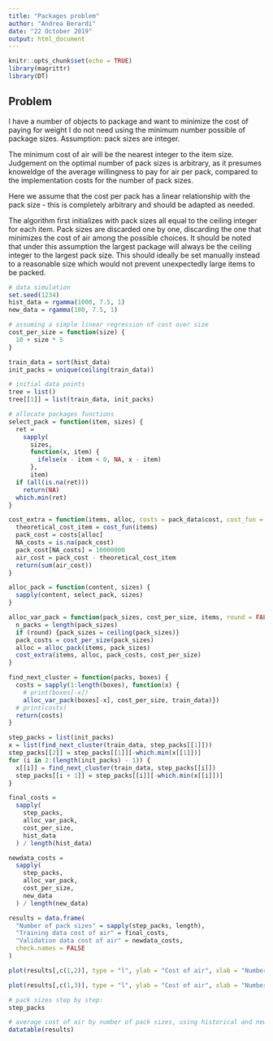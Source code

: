 ---
title: "Packages problem"
author: "Andrea Berardi"
date: "22 October 2019"
output: html_document
---
  
```{r setup, include=FALSE}
knitr::opts_chunk$set(echo = TRUE)
library(magrittr)
library(DT)
```

## Problem

I have a number of objects to package and want to minimize the cost of paying for weight I do not need using the minimum number possible of package sizes. Assumption: pack sizes are integer. 

The minimum cost of air will be the nearest integer to the item size. Judgement on the optimal number of pack sizes is arbitrary, as it presumes knoweldge of the average willingness to pay for air per pack, compared to the implementation costs for the number of pack sizes.

Here we assume that the cost per pack has a linear relationship with the pack size - this is completely arbitrary and should be adapted as needed.

The algorithm first initializes with pack sizes all equal to the ceiling integer for each item. Pack sizes are discarded one by one, discarding the one that minimizes the cost of air among the possible choices. It should be noted that under this assumption the largest package will always be the ceiling integer to the largest pack size. This should ideally be set manually instead to a reasonable size which would not prevent unexpectedly large items to be packed.

```{r}
# data simulation
set.seed(1234)
hist_data = rgamma(1000, 7.5, 1)
new_data = rgamma(100, 7.5, 1)

# assuming a simple linear regression of cost over size
cost_per_size = function(size) {
  10 + size * 5
}

train_data = sort(hist_data)
init_packs = unique(ceiling(train_data))

# initial data points
tree = list()
tree[[1]] = list(train_data, init_packs)

# allocate packages functions
select_pack = function(item, sizes) {
  ret = 
    sapply(
      sizes,
      function(x, item) {
        ifelse(x - item < 0, NA, x - item)
      },
      item)
  if (all(is.na(ret)))
    return(NA)
  which.min(ret)
}

cost_extra = function(items, alloc, costs = pack_data$cost, cost_fun = cost_per_size) {
  theoretical_cost_item = cost_fun(items)
  pack_cost = costs[alloc]
  NA_costs = is.na(pack_cost)
  pack_cost[NA_costs] = 10000000
  air_cost = pack_cost - theoretical_cost_item
  return(sum(air_cost))
}

alloc_pack = function(content, sizes) {
  sapply(content, select_pack, sizes)
}

alloc_var_pack = function(pack_sizes, cost_per_size, items, round = FALSE) {
  n_packs = length(pack_sizes)
  if (round) {pack_sizes = ceiling(pack_sizes)}
  pack_costs = cost_per_size(pack_sizes)
  alloc = alloc_pack(items, pack_sizes)
  cost_extra(items, alloc, pack_costs, cost_per_size)
}

find_next_cluster = function(packs, boxes) {
  costs = sapply(1:length(boxes), function(x) {
    # print(boxes[-x])
    alloc_var_pack(boxes[-x], cost_per_size, train_data)})
  # print(costs)
  return(costs)
}

step_packs = list(init_packs)
x = list(find_next_cluster(train_data, step_packs[[1]]))
step_packs[[2]] = step_packs[[1]][-which.min(x[[1]])]
for (i in 2:(length(init_packs) - 1)) {
  x[[i]] = find_next_cluster(train_data, step_packs[[i]])
  step_packs[[i + 1]] = step_packs[[i]][-which.min(x[[i]])] 
}

final_costs = 
  sapply(
    step_packs,
    alloc_var_pack,
    cost_per_size,
    hist_data
  ) / length(hist_data)

newdata_costs = 
  sapply(
    step_packs,
    alloc_var_pack,
    cost_per_size,
    new_data
  ) / length(new_data)

results = data.frame(
  "Number of pack sizes" = sapply(step_packs, length),
  "Training data cost of air" = final_costs,
  "Validation data cost of air" = newdata_costs, 
  check.names = FALSE
)

plot(results[,c(1,2)], type = "l", ylab = "Cost of air", xlab = "Number of pack sizes")

plot(results[,c(1,3)], type = "l", ylab = "Cost of air", xlab = "Number of pack sizes")

# pack sizes step by step:
step_packs

# average cost of air by number of pack sizes, using historical and new data
datatable(results)
```
